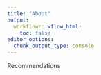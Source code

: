 ---
title: "About"
output:
  workflowr::wflow_html:
    toc: false
editor_options:
  chunk_output_type: console
---

Recommendations
